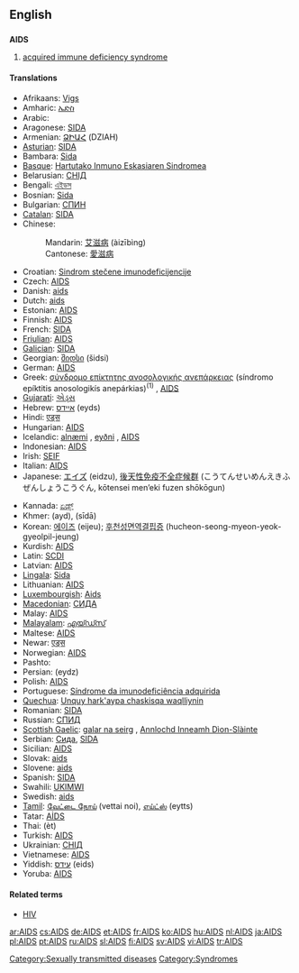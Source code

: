 {{see|aids}}
==English==
{{wikipedia}}

==={{acronym}}===
'''AIDS'''

# {{disease}} [[acquired immune deficiency syndrome]]

====Translations====
{{trans-top|acquired immune deficiency syndrome}}
*Afrikaans: [[Vigs]]
*Amharic: [[ኤድስ]]
*Arabic: {{ARchar|[[متلازمة نقص المناعة المكتسبة]]}} {{f}}
*Aragonese: [[SIDA]]
*Armenian: [[ՁԻԱՀ]] (DZIAH)
*[[Asturian]]: [[SIDA]]
*Bambara: [[Sida]]
*[[Basque]]: [[Hartutako Inmuno Eskasiaren Sindromea]]
*Belarusian: [[СНІД]]
*Bengali: [[এইডস]]
*Bosnian: [[Sida]]
*Bulgarian: [[СПИН]]
*[[Catalan]]: [[SIDA]] {{m}}
*Chinese:
*:Mandarin: [[艾滋病]] (àizībìng) <!-- for full name see [[acquired immune deficiency syndrome]]-->
*:Cantonese: [[愛滋病]]
*Croatian: [[Sindrom stečene imunodeficijencije]] {{m}}
*Czech: [[#Czech|AIDS]]
*Danish: [[aids]]
*Dutch: [[aids]] {{m}}
*Estonian: [[#Estonian|AIDS]]
*Finnish: [[AIDS#Finnish|AIDS]]
*French: [[SIDA]] {{m}}
*[[Friulian]]: [[#Friulian|AIDS]]
*[[Galician]]: [[SIDA]]
*Georgian: [[შიდსი]] (šidsi)
*German: [[AIDS#German|AIDS]]
*Greek: [[σύνδρομο επίκτητης ανοσολογικής ανεπάρκειας]] (síndromo epíktitis anosologikís anepárkias)<sup>(1)</sup> {{n}}, [[AIDS#Greek|AIDS]] {{n}}
*[[Gujarati]]: [[એડ્સ]]
*Hebrew: [[איידס]] (eyds)
*Hindi: [[एड्स]]
*Hungarian: [[#Humgarian|AIDS]]
*Icelandic: [[alnæmi]] {{n}}, [[eyðni]] {{f}}, [[AIDS#Icelandic|AIDS]] {{n}}
*Indonesian: [[#Indonesian|AIDS]]
*Irish: [[SEIF]]
*Italian: [[AIDS#Italian|AIDS]]
*Japanese: [[エイズ]] (eidzu), [[後天性免疫不全症候群]] (こうてんせいめんえきふぜんしょうこうぐん, kōtensei men’eki fuzen shōkōgun)
{{trans-mid}}
*Kannada: [[ಏಡ್ಸ್]]
*Khmer: {{KMchar|[[អេដស៍]]}} (ayd), {{KMchar|[[ស៊ីដា]]}} (sīdā)
*Korean: [[에이즈]] (eijeu); [[후천성면역결핍증]] (hucheon-seong-myeon-yeok-gyeolpil-jeung)
*Kurdish: [[#Kurdish|AIDS]]
*Latin: [[SCDI]]
*Latvian: [[#Latvian|AIDS]]
*[[Lingala]]: [[Sida]]
*Lithuanian: [[#Lithuanian|AIDS]]
*[[Luxembourgish]]: [[Aids]]
*[[Macedonian]]: [[СИДА]]
*Malay: [[#Malay|AIDS]]
*[[Malayalam]]: [[എയ്ഡ്സ്]]
*Maltese: [[#Maltese|AIDS]]
*Newar: [[एड्स]]
*Norwegian: [[#Norwegian|AIDS]]
*Pashto: {{PSchar|[[اېډز]]}}
*Persian: {{FAchar|[[ایدز]]}} (eydz)
*Polish: [[AIDS#Polish|AIDS]] {{m}}
*Portuguese: [[Síndrome da imunodeficiência adquirida]] {{f}}
*[[Quechua]]: [[Unquy hark'aypa chaskisqa waqlliynin]]
*Romanian: [[SIDA]] {{f}}
*Russian: [[СПИД]] {{m}}
*[[Scottish Gaelic]]: [[galar na seirg]] {{m}}, [[Annlochd Inneamh Dìon-Slàinte]] {{f}}
*Serbian: [[Сида]], [[SIDA]]
*Sicilian: [[#Sicilian|AIDS]]
*Slovak: [[aids]]
*Slovene: [[aids]]
*Spanish: [[SIDA]] {{m}}
*Swahili: [[UKIMWI]]
*Swedish: [[aids]]
*[[Tamil]]: [[வேட்டை நோய்]] (vettai noi), [[எய்ட்ஸ்]] (eytts)
*Tatar: [[AİDS]]
*Thai: {{THchar|[[เอดส์]]}} (èt)
*Turkish: [[#Turkish|AIDS]]
*Ukrainian: [[СНІД]]
*Vietnamese: [[#Vietnamese|AIDS]]
*Yiddish: [[עידס]] (eids)
*Yoruba: [[#Yoruba|AIDS]]
{{trans-bottom}}

====Related terms====
*[[HIV]]

[[Category:Sexually transmitted diseases]]
[[Category:Syndromes]]

[[ar:AIDS]]
[[cs:AIDS]]
[[de:AIDS]]
[[et:AIDS]]
[[fr:AIDS]]
[[ko:AIDS]]
[[hu:AIDS]]
[[nl:AIDS]]
[[ja:AIDS]]
[[pl:AIDS]]
[[pt:AIDS]]
[[ru:AIDS]]
[[sl:AIDS]]
[[fi:AIDS]]
[[sv:AIDS]]
[[vi:AIDS]]
[[tr:AIDS]]